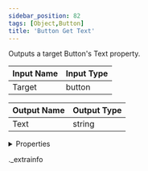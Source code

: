 ```yaml
---
sidebar_position: 82
tags: [Object,Button]
title: 'Button Get Text'
---
```


Outputs a target Button's Text property.



<IChip uuid="70e7663d-a5fd-435d-8995-942b4babc262" />

| Input Name | Input Type |
|-----------|-----------|
| Target | button |

| Output Name | Output Type |
|-----------|-----------|
| Text | string |


<details>
  <summary>Properties</summary>
  <div>
    <div>
    <table>
      <thead>
        <tr>
          <th>Room availability:</th>
          <th>Available everywhere</th>
        </tr>
        <tr>
          <th>Is beta required?</th>
          <th>No</th>
        </tr>
        <tr>
          <th>Is this chip a trolling risk?</th>
          <th>No</th>
        </tr>
        <tr>
          <th>Is this chip a role assignment risk?</th>
          <th>No</th>
        </tr>
        <tr>
          <th>Chip UUID</th>
          <th>70e7663d-a5fd-435d-8995-942b4babc262</th>
        </tr>
      </thead>
    </table>
    </div>
  </div>
</details>

._extrainfo